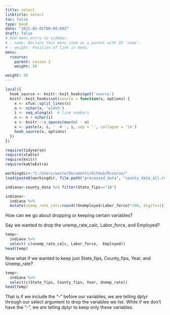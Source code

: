 ```yaml
---
title: select
linktitle: select
toc: false
type: book
date: "2021-02-05T00:00:00Z"
draft: false
# Add menu entry to sidebar.
# - name: Declare this menu item as a parent with ID `name`.
# - weight: Position of link in menu.
menu:
  rcourse:
    parent: Lesson 2
    weight: 50

weight: 50
---
```


```r
local({
  hook_source <- knitr::knit_hooks$get('source')
  knitr::knit_hooks$set(source = function(x, options) {
    x <- xfun::split_lines(x)
    n <- nchar(x, 'width')
    i <- seq_along(x)  # line numbers
    n <- n + nchar(i)
    s <- knitr:::v_spaces(max(n) - n)
    x <- paste(x, s, '  # ', i, sep = '', collapse = '\n')
    hook_source(x, options)
  })
})

require(tidyverse)
require(xtable)
require(knitr)
require(kableExtra)

workingdir<-"C:/Users/weste/Documents/GitHub/Rcourse/"
load(paste0(workingdir, file.path("processed_data", "county_data_all.rda")))

indiana<-county_data %>% filter(State_fips=="18")

indiana<-
  indiana %>% 
  mutate(unemp_rate_calc=round((Unemployed/Labor_force)*100, digits=1))
```


How can we go about dropping or keeping certain variables?

Say we wanted to drop the unemp_rate_calc, Labor_force, and Employed?
```r
temp<-
  indiana %>% 
  select(-c(unemp_rate_calc, Labor_force,  Employed))
head(temp)
```

Now what if we wanted to keep just State_fips, County_fips, Year, and Unemp_rate?

```r
temp<-
  indiana %>% 
  select(c(State_fips, County_fips, Year, Unemp_rate))
head(temp)
```

That is if we include the "-" before our variables, we are telling dplyr through our select argument to drop the variables we list. While if we don't have the "-", we are telling dplyr to keep only these variables.
